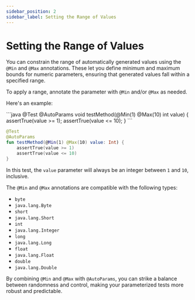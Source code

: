 ```yaml
---
sidebar_position: 2
sidebar_label: Setting the Range of Values
---
```



# Setting the Range of Values

You can constrain the range of automatically generated values using the `@Min` and `@Max` annotations. These let you define minimum and maximum bounds for numeric parameters, ensuring that generated values fall within a specified range.

To apply a range, annotate the parameter with `@Min` and/or `@Max` as needed.

Here's an example:

<JavaKotlinCodeBlock>
```java
@Test
@AutoParams
void testMethod(@Min(1) @Max(10) int value) {
    assertTrue(value >= 1);
    assertTrue(value <= 10);
}
```

```kotlin
@Test
@AutoParams
fun testMethod(@Min(1) @Max(10) value: Int) {
    assertTrue(value >= 1)
    assertTrue(value <= 10)
}
```
</JavaKotlinCodeBlock>

In this test, the `value` parameter will always be an integer between `1` and `10`, inclusive.

The `@Min` and `@Max` annotations are compatible with the following types:

- `byte`
- `java.lang.Byte`
- `short`
- `java.lang.Short`
- `int`
- `java.lang.Integer`
- `long`
- `java.lang.Long`
- `float`
- `java.lang.Float`
- `double`
- `java.lang.Double`

By combining `@Min` and `@Max` with `@AutoParams`, you can strike a balance between randomness and control, making your parameterized tests more robust and predictable.
